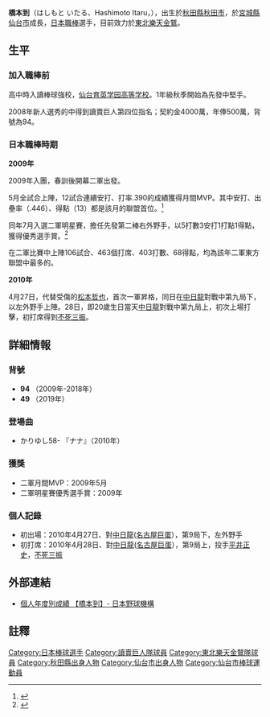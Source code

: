 {{Infobox NPB player|
|name=橋本到|
|image=YG-Itaru-Hashimoto.jpg|
|width=300|
|position=外野手|
|team=|
|number=|
|bats=左|
|throws=右|
|birthdate={{birth_date_and_age|1990|4|28|mf=y}}|
|birthplace={{JPN}}[[秋田縣|秋田縣]][[秋田市|秋田市]]|
|debutleague=NPB
|debutdate=4月27日
|debutyear=2010年
|debutteam=讀賣巨人
|statyear=2019年球季
|stat1label=打擊率
|stat1value=0.241
|stat2label=全壘打
|stat2value=9
|stat3label=打點
|stat3value=79
|stat4label=盜壘
|stat4value=32
|teams=<nowiki></nowiki>
*[[仙台育英学园高等学校|仙台育英学园高等学校]]
*[[讀賣巨人|讀賣巨人]]（2009-2018）
*[[東北樂天金鷲|東北樂天金鷲]]（2019）
}} 

'''橋本到'''（はしもと いたる、Hashimoto Itaru，{{Bd|1990年|4月28日||}}），出生於[[秋田縣|秋田縣]][[秋田市|秋田市]]，於[[宮城縣|宮城縣]][[仙台市|仙台市]]成長，[[日本職棒|日本職棒]]選手，目前效力於[[東北樂天金鷲|東北樂天金鷲]]。

==生平==
===加入職棒前===

高中時入讀棒球強校，[[仙台育英学园高等学校|仙台育英学园高等学校]]。1年級秋季開始為先發中堅手。

2008年新人選秀的中得到讀賣巨人第四位指名；契約金4000萬，年俸500萬，背號為94。

===日本職棒時期===
'''2009年'''

2009年入團，春訓後開幕二軍出發。

5月全試合上陣，12試合連續安打、打率.390的成績獲得月間MVP。其中安打、出壘率（.446）、得點（13）都是該月的聯盟首位。<ref>{{Cite web |url=http://www.npb.or.jp/award/2009farm_win_5.html |title=2009年5月度「ミズノ月間ＭＶＰ」受賞選手 - 日本野球機構オフィシャルサイト |access-date=2010-05-20 |archive-date=2009-06-07 |archive-url=https://web.archive.org/web/20090607090341/http://www.npb.or.jp/award/2009farm_win_5.html |dead-url=no }}</ref>

同年7月入選二軍明星賽，擔任先發第二棒右外野手，以5打數3安打1打點1得點，獲得優秀選手賞。<ref>{{Cite web |url=http://www.npb.or.jp/freshas/index_2009.html |title=2009年フレッシュオールスター - 日本野球機構オフィシャルサイト |access-date=2010-05-20 |archive-date=2010-05-13 |archive-url=https://web.archive.org/web/20100513071336/http://www.npb.or.jp/freshas/index_2009.html |dead-url=no }}</ref>

在二軍比賽中上陣106試合、463個打席、403打數、68得點，均為該年二軍東方聯盟中最多的。

'''2010年'''

4月27日，代替受傷的[[松本哲也|松本哲也]]，首次一軍昇格，同日在[[中日龍|中日龍]]對戰中第九局下，以左外野手上陣。28日，即20歲生日當天[[中日龍|中日龍]]對戰中第九局上，初次上場打擊，初打席得到[[不死三振|不死三振]]。

==詳細情報==
===背號===
*'''94'''  （2009年-2018年）
*'''49'''  （2019年）

===登場曲===
*かりゆし58- 『ナナ』（2010年）

===獲獎===
*二軍月間MVP：2009年5月
*二軍明星賽優秀選手賞：2009年

===個人記錄===
*初出場：2010年4月27日、對[[中日龍|中日龍]]([[名古屋巨蛋|名古屋巨蛋]]），第9局下，左外野手
*初打席：2010年4月28日、對[[中日龍|中日龍]]([[名古屋巨蛋|名古屋巨蛋]]），第9局上，投手[[平井正史|平井正史]]，[[不死三振|不死三振]]

== 外部連結 ==
* [http://bis.npb.or.jp/players/51455118.html 個人年度別成績 【橋本到】- 日本野球機構] {{Wayback|url=http://bis.npb.or.jp/players/51455118.html |date=20151120013824 }} 

==註釋==
{{reflist|2}}
{{DEFAULTSORT:Hashimoto,Itaru}}
[[Category:日本棒球選手|Category:日本棒球選手]]
[[Category:讀賣巨人隊球員|Category:讀賣巨人隊球員]]
[[Category:東北樂天金鷲隊球員|Category:東北樂天金鷲隊球員]]
[[Category:秋田縣出身人物|Category:秋田縣出身人物]]
[[Category:仙台市出身人物|Category:仙台市出身人物]]
[[Category:仙台市棒球運動員|Category:仙台市棒球運動員]]